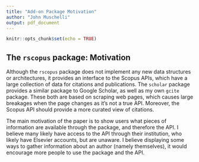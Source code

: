 ```yaml
---
title: "Add-on Package Motivation"
author: "John Muschelli"
output: pdf_document
---
```


```r
knitr::opts_chunk$set(echo = TRUE)
```

## The `rscopus` package: Motivation

Although the `rscopus` package does not implement any new data structures or architectures, it provides an interface to the Scopus APIs, which have a large collection of data for citations and publications.  The `scholar` package provides a similar package to Google Scholar, as well as my own `gcite` package.  These both are based on scraping web pages, which causes large breakages when the page changes as it's not a true API.  Moreover, the Scopus API should provide a more curated view of citations.

The main motivation of the paper is to show users what pieces of information are available through the package, and therefore the API.  I believe many likely have access to the API through their institution, who likely have Elsevier accounts, but are unaware.  I believe displaying some ways to gather information about an author (namely themselves), it would encourage more people to use the package and the API.  

